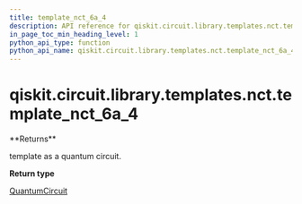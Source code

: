 ```yaml
---
title: template_nct_6a_4
description: API reference for qiskit.circuit.library.templates.nct.template_nct_6a_4
in_page_toc_min_heading_level: 1
python_api_type: function
python_api_name: qiskit.circuit.library.templates.nct.template_nct_6a_4
---
```


# qiskit.circuit.library.templates.nct.template\_nct\_6a\_4

<Function id="qiskit.circuit.library.templates.nct.template_nct_6a_4" github="https://github.com/qiskit/qiskit/tree/stable/0.19/qiskit/circuit/library/templates/nct/template_nct_6a_4.py" signature="template_nct_6a_4()">
  **Returns**

  template as a quantum circuit.

  **Return type**

  [QuantumCircuit](qiskit.circuit.QuantumCircuit "qiskit.circuit.QuantumCircuit")
</Function>

